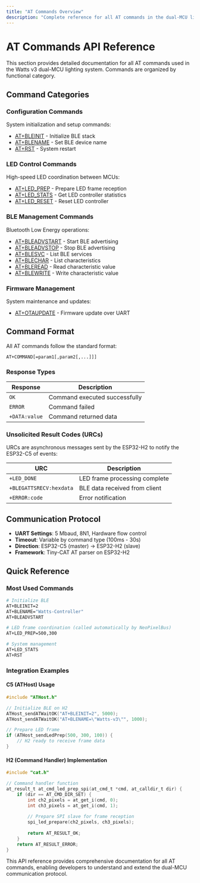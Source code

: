 ```yaml
---
title: "AT Commands Overview"
description: "Complete reference for all AT commands in the dual-MCU lighting system"
---
```


# AT Commands API Reference

This section provides detailed documentation for all AT commands used in the Watts v3 dual-MCU lighting system. Commands are organized by functional category.

## Command Categories

### Configuration Commands
System initialization and setup commands:
- [AT+BLEINIT](/api-reference/at-commands/ble#at-bleinit) - Initialize BLE stack
- [AT+BLENAME](/api-reference/at-commands/ble#at-blename) - Set BLE device name
- [AT+RST](/api-reference/at-commands/system#at-rst) - System restart

### LED Control Commands
High-speed LED coordination between MCUs:
- [AT+LED_PREP](/api-reference/at-commands/led#at-led-prep) - Prepare LED frame reception
- [AT+LED_STATS](/api-reference/at-commands/led#at-led-stats) - Get LED controller statistics
- [AT+LED_RESET](/api-reference/at-commands/led#at-led-reset) - Reset LED controller

### BLE Management Commands
Bluetooth Low Energy operations:
- [AT+BLEADVSTART](/api-reference/at-commands/ble#at-bleadvstart) - Start BLE advertising
- [AT+BLEADVSTOP](/api-reference/at-commands/ble#at-bleadvstop) - Stop BLE advertising
- [AT+BLESVC](/api-reference/at-commands/ble#at-blesvc) - List BLE services
- [AT+BLECHAR](/api-reference/at-commands/ble#at-blechar) - List characteristics
- [AT+BLEREAD](/api-reference/at-commands/ble#at-bleread) - Read characteristic value
- [AT+BLEWRITE](/api-reference/at-commands/ble#at-blewrite) - Write characteristic value

### Firmware Management
System maintenance and updates:
- [AT+OTAUPDATE](/api-reference/at-commands/ota#at-otaupdate) - Firmware update over UART

## Command Format

All AT commands follow the standard format:
```
AT+COMMAND[=param1[,param2[,...]]]
```

### Response Types

| Response | Description |
|----------|-------------|
| `OK` | Command executed successfully |
| `ERROR` | Command failed |
| `+DATA:value` | Command returned data |

### Unsolicited Result Codes (URCs)

URCs are asynchronous messages sent by the ESP32-H2 to notify the ESP32-C5 of events:

| URC | Description |
|-----|-------------|
| `+LED_DONE` | LED frame processing complete |
| `+BLEGATTSRECV:hexdata` | BLE data received from client |
| `+ERROR:code` | Error notification |

## Communication Protocol

- **UART Settings**: 5 Mbaud, 8N1, Hardware flow control
- **Timeout**: Variable by command type (100ms - 30s)
- **Direction**: ESP32-C5 (master) → ESP32-H2 (slave)
- **Framework**: Tiny-CAT AT parser on ESP32-H2

## Quick Reference

### Most Used Commands

```bash
# Initialize BLE
AT+BLEINIT=2
AT+BLENAME="Watts-Controller"
AT+BLEADVSTART

# LED frame coordination (called automatically by NeoPixelBus)
AT+LED_PREP=500,300

# System management
AT+LED_STATS
AT+RST
```

### Integration Examples

#### C5 (ATHost) Usage
```cpp
#include "ATHost.h"

// Initialize BLE on H2
ATHost_sendATWaitOK("AT+BLEINIT=2", 5000);
ATHost_sendATWaitOK("AT+BLENAME=\"Watts-v3\"", 1000);

// Prepare LED frame
if (ATHost_sendLedPrep(500, 300, 100)) {
    // H2 ready to receive frame data
}
```

#### H2 (Command Handler) Implementation
```c
#include "cat.h"

// Command handler function
at_result_t at_cmd_led_prep_spi(at_cmd_t *cmd, at_calldir_t dir) {
    if (dir == AT_CMD_DIR_SET) {
        int ch2_pixels = at_get_i(cmd, 0);
        int ch3_pixels = at_get_i(cmd, 1);
        
        // Prepare SPI slave for frame reception
        spi_led_prepare(ch2_pixels, ch3_pixels);
        
        return AT_RESULT_OK;
    }
    return AT_RESULT_ERROR;
}
```

This API reference provides comprehensive documentation for all AT commands, enabling developers to understand and extend the dual-MCU communication protocol.